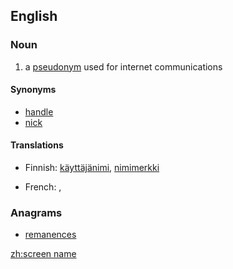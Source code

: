 ==English==
{{wikipedia}}
===Noun===

{{en-noun}}

# a [[pseudonym]] used for internet communications

====Synonyms====
* [[handle]]
* [[nick]]

====Translations====
{{trans-top|a pseudonym used for internet communications}}
* Finnish: [[käyttäjänimi]], [[nimimerkki]]
{{trans-mid}}
* French: {{t+|fr|pseudonyme|m}}, {{t+|fr|alias|m}}
{{trans-bottom}}

===Anagrams===
* [[remanences#English|remanences]]

[[zh:screen name]]